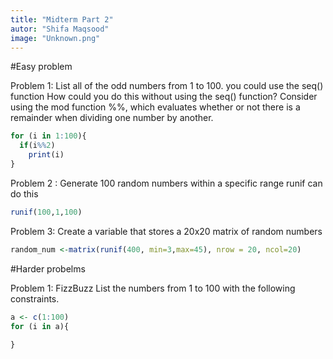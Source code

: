 ```yaml
---
title: "Midterm Part 2"
autor: "Shifa Maqsood"
image: "Unknown.png"
---
```

#Easy problem

Problem 1:
List all of the odd numbers from 1 to 100.
you could use the seq() function
How could you do this without using the seq() function? Consider using the mod function %%, which evaluates whether or not there is a remainder when dividing one number by another.

```r
for (i in 1:100){
  if(i%%2)
    print(i)
}


```

Problem 2 :
Generate 100 random numbers within a specific range
runif can do this
```r

runif(100,1,100)

```

Problem 3:
Create a variable that stores a 20x20 matrix of random numbers
```r
random_num <-matrix(runif(400, min=3,max=45), nrow = 20, ncol=20)


```

#Harder probelms

Problem 1:
FizzBuzz
List the numbers from 1 to 100 with the following constraints.

```r
a <- c(1:100)
for (i in a){
  
}


```